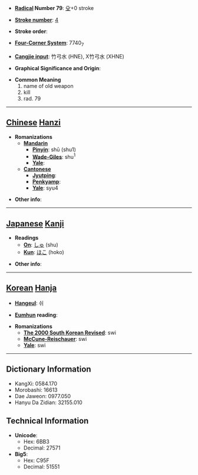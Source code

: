 * '''[[Wiktionary:Chinese radical index| Radical]] Number 79''': [[Wiktionary:Chinese radical index 殳|殳]]+0 stroke

* '''[[Wiktionary:Chinese total strokes index|Stroke number]]''': [[Wiktionary:Chinese total strokes index 4|4]]

* '''Stroke order''': 

* '''[[Wiktionary:Chinese four corner index|Four-Corner System]]''': 7740<sub>7</sub>

* '''[[Wiktionary:Chinese Cangjie index|Cangjie input]]''': 竹弓水 (HNE), X竹弓水 (XHNE)

* '''Graphical Significance and Origin''': 

* '''Common Meaning'''
*#name of old weapon
*# kill
*# rad. 79


----

== [[Chinese]] [[Hanzi]] ==

* '''Romanizations'''
** '''[[Mandarin]]'''
*** '''[[Pinyin]]''': shū (shu1)
*** '''[[Wade-Giles]]''': shu<sup>1</sup>
*** '''[[Yale]]''': 
** '''[[Cantonese]]'''
*** '''[[Jyutping]]''':
*** '''[[Penkyamp]]''': 
*** '''[[Yale]]''': syu4

* '''Other info''': 

----

== [[Japanese]] [[Kanji]] ==

* '''Readings'''
** '''[[On]]''': [[しゅ]] (shu)
** '''[[Kun]]''': [[ほこ]] (hoko)

* '''Other info''':  

----

== [[Korean]] [[Hanja]] ==

* '''[[Hangeul]]''': 쉬

* '''[[Eumhun]] reading''': 

* '''Romanizations'''
** '''[[The 2000 South Korean Revised Romanization|The 2000 South Korean Revised]]''': swi
** '''[[McCune-Reischauer]]''': swi
** '''[[Yale]]''': swi

----

== Dictionary Information ==

* KangXi: 0584.170
* Morobashi: 16613
* Dae Jaweon: 0977.050
* Hanyu Da Zidian: 32155.010

== Technical Information ==

* '''Unicode''':
** Hex: 6BB3
** Decimal: 27571
* '''Big5''':
** Hex: C95F
** Decimal: 51551